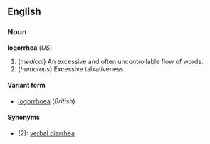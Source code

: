 

<!-- If you edit this page, please also make corresponding edits to "logorrhoea" -->



==English==
===Noun===
'''logorrhea''' (''US'')

#(''medical'') An excessive and often uncontrollable flow of words.
#(''humorous'') Excessive talkativeness.

====Variant form====
*[[logorrhoea]] (''British'')

====Synonyms====
*(2): [[verbal diarrhea]]



<!-- If you edit this page, please also make corresponding edits to "logorrhoea" -->